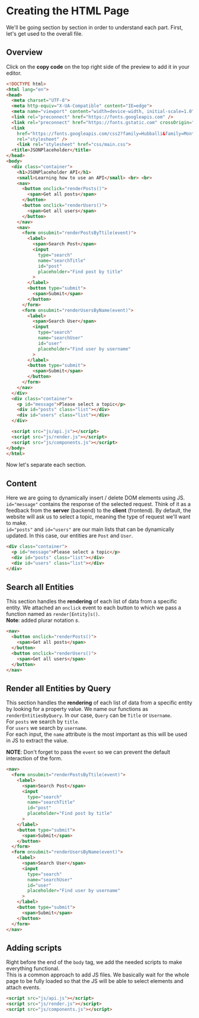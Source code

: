 # Creating the HTML Page

We'll be going section by section in order to understand each part. First, let's get used to the overall file.

## Overview

Click on the **copy code** on the top right side of the preview to add it in your editor.

```html filename="index.html" copy
<!DOCTYPE html>
<html lang="en">
<head>
  <meta charset="UTF-8">
  <meta http-equiv="X-UA-Compatible" content="IE=edge">
  <meta name="viewport" content="width=device-width, initial-scale=1.0">
  <link rel="preconnect" href="https://fonts.googleapis.com" />
  <link rel="preconnect" href="https://fonts.gstatic.com" crossOrigin="true" />
  <link
    href="https://fonts.googleapis.com/css2?family=Hubballi&family=Montserrat:ital,wght@0,100;0,200;0,300;0,400;0,500;0,600;0,700;0,800;0,900;1,100;1,200;1,300;1,400;1,500;1,600;1,700;1,800;1,900&display=swap"
    rel="stylesheet" />
    <link rel="stylesheet" href="css/main.css">
  <title>JSONPlaceholder</title>
</head>
<body>
  <div class="container">
    <h1>JSONPlaceholder API</h1>
    <small>Learning how to use an API</small> <br> <br>
    <nav> 
      <button onclick="renderPosts()"> 
        <span>Get all posts</span> 
      </button> 
      <button onclick="renderUsers()"> 
        <span>Get all users</span> 
      </button>
    </nav>
    <nav>
      <form onsubmit="renderPostsByTtile(event)"> 
        <label> 
          <span>Search Post</span> 
          <input 
            type="search" 
            name="searchTitle" 
            id="post"
            placeholder="Find post by title"
          > 
        </label> 
        <button type="submit"> 
          <span>Submit</span> 
        </button>
      </form>
      <form onsubmit="renderUsersByName(event)"> 
        <label> 
          <span>Search User</span> 
          <input 
            type="search" 
            name="searchUser" 
            id="user"
            placeholder="Find user by username"
          > 
        </label> 
        <button type="submit"> 
          <span>Submit</span> 
        </button>
      </form>
    </nav>
  </div>
  <div class="container">
    <p id="message">Please select a topic</p>
    <div id="posts" class="list"></div>
    <div id="users" class="list"></div>
  </div>

  <script src="js/api.js"></script>
  <script src="js/render.js"></script>
  <script src="js/components.js"></script>
</body>
</html>
```
Now let's separate each section.

## Content

Here we are going to dynamically insert / delete DOM elements using JS.  
`id="message"` contains the response of the selected request. Think of it as a feedback from the **server** (backend) to the **client** (frontend). By default, the website will ask us to select a topic, meaning the type of request we'll want to make.  
`id="posts"` and `id="users"` are our main lists that can be dynamically updated. In this case, our entities are `Post` and `User`.

```html
<div class="container">
  <p id="message">Please select a topic</p>
  <div id="posts" class="list"></div>
  <div id="users" class="list"></div>
</div> 
```

## Search all Entities
This section handles the **rendering** of each list of data from a specific entity. We attached an `onclick` event to each button to which we pass a function named as `render[Entity]s()`.  
**Note**: added plurar notation *s*.

```html
<nav> 
  <button onclick="renderPosts()"> 
    <span>Get all posts</span> 
  </button> 
  <button onclick="renderUsers()"> 
    <span>Get all users</span> 
  </button>
</nav>
```

## Render all Entities by Query
This section handles the **rendering** of each list of data from a specific entity by looking for a property value. We name our functions as `renderEntitiesByQuery`. In our case, `Query` can be `Title` or `Username`.  
For `posts` we search by `title`.  
For `users` we search by `username`.  
For each input, the `name` attribute is the most important as this will be used in JS to extract the value.

**NOTE**: Don't forget to pass the `event` so we can prevent the default interaction of the form.

```html
<nav>
  <form onsubmit="renderPostsByTtile(event)"> 
    <label> 
      <span>Search Post</span> 
      <input 
        type="search" 
        name="searchTitle" 
        id="post"
        placeholder="Find post by title"
      > 
    </label> 
    <button type="submit"> 
      <span>Submit</span> 
    </button>
  </form>
  <form onsubmit="renderUsersByName(event)">  
    <label> 
      <span>Search User</span> 
      <input 
        type="search" 
        name="searchUser" 
        id="user"
        placeholder="Find user by username" 
      > 
    </label> 
    <button type="submit"> 
      <span>Submit</span> 
    </button>
  </form>
</nav>
```

## Adding scripts
Right before the end of the `body` tag, we add the needed scripts to make everything functional.  
This is a common approach to add JS files. We basically wait for the whole page to be fully loaded so that the JS will be able to select elements and attach events.

```html
<script src="js/api.js"></script>
<script src="js/render.js"></script>
<script src="js/components.js"></script>
```